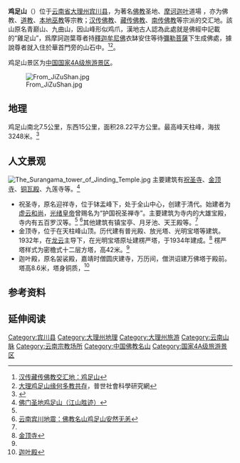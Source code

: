 {{Infobox mountain
| name            = 雞足山
| photo           = JizuShan.jpg
| photo_size      = 
| photo_alt       = 
| photo_caption   = 雞足山頂
| elevation_m     = 3240
| elevation_ref   =
| prominence_m    = 
| listing         = 
| location        = {{PRC|雲南省}}[[大理州|大理州]][[賓川縣|賓川縣]]
| range           = 
| topo            =
| first_ascent    = 
| easiest_route   = 
| map             = China Yunnan
| label_position  = 
| map_alt         = 
| map_caption     = 
| map_size        = 
| coordinates_ref =
| coordinates     = {{coord|25|56|33|N|100|23|51|E|type:mountain_scale:100000|format=dms|display=inline,title}}
}}

'''鸡足山'''（{{bo|རི་བྱ་རྐང་ཅན|t=Jakang Chen|w=ri bya rkang can}}）位于[[云南省|云南省]][[大理州|大理州]][[宾川县|宾川县]]，为著名[[佛教|佛教]]圣地、[[摩诃迦叶|摩诃迦叶]]道場 ，亦为佛教、[[道教|道教]]、[[巫覡宗教|本地巫教]]等宗教；[[汉传佛教|汉传佛教]]、[[藏传佛教|藏传佛教]]、[[南传佛教|南传佛教]]等宗派的交汇地。該山原名青巅山、九曲山，因山峰形似鸡爪，漢地古人認為此處就是佛經中記載的“雞足山”，爲摩訶迦葉尊者持[[釋迦牟尼佛|釋迦牟尼佛]]衣缽安住等待[[彌勒菩薩|彌勒菩薩]]下生成佛處，據說尊者就入住於華首門旁的山石中。<ref>[http://xz.people.com.cn/GB/139192/10353691.html 汉传藏传佛教交汇地：鸡足山]</ref><ref>[http://www.pacilution.com/ShowArticle.asp?ArticleID=3210 大理鸡足山缘何多教共存]，普世社會科學研究網</ref>。

鸡足山景区为[[中国国家4A级旅游景区|中国国家4A级旅游景区]]。

[[File:From_JiZuShan.jpg|left]]

== 地理 ==
鸡足山南北7.5公里，东西15公里，面积28.22平方公里。最高峰天柱峰，海拔3248米。<ref name="jxcn">{{Cite web |url=http://yc.jxcn.cn/lyzx/hxfg/2004_8_5/4863.shtml |title=云南鸡足山  |access-date=2010-04-24 |archive-url=https://web.archive.org/web/20041126221157/http://yc.jxcn.cn/lyzx/hxfg/2004_8_5/4863.shtml |archive-date=2004-11-26 |dead-url=yes }}</ref>

== 人文景观 ==
[[File:The_Surangama_tower_of_Jinding_Temple.jpg|left]]
主要建筑有[[祝圣寺_(鸡足山)|祝圣寺]]、[[金顶寺|金顶寺]]、[[铜瓦殿|铜瓦殿]]、九莲寺等。<ref name="sina">[http://news.sina.com.cn/o/2004-05-29/05572657590s.shtml 佛门圣地鸡足山（江山胜迹）]</ref> 

*祝圣寺，原名迎祥寺，位于钵盂峰下，处于全山中心，创建于清代。始建者为[[虚云和尚|虚云和尚]]，[[光緒帝|光绪皇帝]]曾赐名为“护国祝圣禅寺”。主要建筑为寺内的大雄宝殿，寺内有五百罗汉等。<ref name="sina"></ref> <ref>[http://news.qq.com/a/20091104/000910.htm 云南宾川地震：佛教名山鸡足山安然无恙]</ref>其他建筑有镇宝亭、月牙池、天王殿等。<ref name="jxcn"></ref>
*金顶寺，位于在天柱峰山顶。历代建有普光殿、放光塔、光明宝塔等建筑。1932年，在[[龙云|龙云]]主导下，在光明宝塔原址建楞严塔，于1934年建成。<ref>[http://www.yn.xinhuanet.com/nets/bc/caty/_005.htm 金顶寺]</ref> 楞严塔样式为密檐式十二层方塔，高42米。<ref name="jxcn"></ref>
*迦叶殿，原名袈裟殿，嘉靖时僧圆庆建寺，万历间，僧洪诏建万佛塔于殿前。塔高8.6米，塔身铜质，<ref>[http://www.yn.xinhuanet.com/nets/bc/caty/_004.htm 迦叶殿]</ref>

== 参考资料 ==
{{Commonscat|Jizu Mountain}}
{{reflist}}

== 延伸阅读 ==
{{Wikisource further reading}}

{{Yunnan topics}}
{{佛教祖庭与道场}}
{{汉族地区佛教全国重点寺院}}

[[Category:宾川县|Category:宾川县]]
[[Category:大理州地理|Category:大理州地理]]
[[Category:大理州旅游|Category:大理州旅游]]
[[Category:云南山脉|Category:云南山脉]]
[[Category:云南宗教场所|Category:云南宗教场所]]
[[Category:中国佛教名山|Category:中国佛教名山]]
[[Category:国家4A级旅游景区|Category:国家4A级旅游景区]]